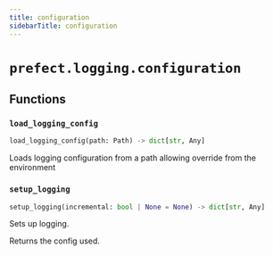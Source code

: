 ```yaml
---
title: configuration
sidebarTitle: configuration
---
```


# `prefect.logging.configuration`

## Functions

### `load_logging_config` <sup><a href="https://github.com/PrefectHQ/prefect/blob/main/src/prefect/logging/configuration.py#L32" target="_blank"><Icon icon="github" style="width: 14px; height: 14px;" /></a></sup>

```python
load_logging_config(path: Path) -> dict[str, Any]
```


Loads logging configuration from a path allowing override from the environment


### `setup_logging` <sup><a href="https://github.com/PrefectHQ/prefect/blob/main/src/prefect/logging/configuration.py#L68" target="_blank"><Icon icon="github" style="width: 14px; height: 14px;" /></a></sup>

```python
setup_logging(incremental: bool | None = None) -> dict[str, Any]
```


Sets up logging.

Returns the config used.

